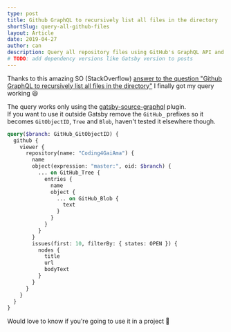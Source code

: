 ```yaml
---
type: post
title: Github GraphQL to recursively list all files in the directory
shortSlug: query-all-github-files
layout: Article
date: 2019-04-27
author: can
description: Query all repository files using GitHub's GraphQL API and gatsby-source-graphql
# TODO: add dependency versions like Gatsby version to posts
---
```


Thanks to this amazing SO (StackOverflow) [answer to the question "Github GraphQL to recursively list all files in the directory"](https://stackoverflow.com/a/46683303/3484824) I finally got my query working 😃

The query works only using the [gatsby-source-graphql](https://www.gatsbyjs.org/packages/gatsby-source-graphql/) plugin.  
If you want to use it outside Gatsby remove the `GitHub_` prefixes so it becomes `GitObjectID`, `Tree` and `Blob`, haven't tested it elsewhere though.

```graphql
query($branch: GitHub_GitObjectID) {
  github {
    viewer {
      repository(name: "Coding4GaiAma") {
        name
        object(expression: "master:", oid: $branch) {
          ... on GitHub_Tree {
            entries {
              name
              object {
                ... on GitHub_Blob {
                  text
                }
              }
            }
          }
        }
        issues(first: 10, filterBy: { states: OPEN }) {
          nodes {
            title
            url
            bodyText
          }
        }
      }
    }
  }
}
```

Would love to know if you're going to use it in a project 🙏
